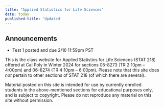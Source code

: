 ```yaml
---
title: "Applied Statistics for Life Sciences"
date: today
published-title: 'Updated'
---
```


::: callout-note
## Announcements

- Test 1 posted and due 2/10 11:59pm PST

:::

This is the class website for Applied Statistics for Life Sciences (STAT 218) offered at Cal Poly in Winter 2024 for sections 05-8273 (TR 2:10pm -- 4:00pm) and 06-8274 (TR 4:10pm -- 6:00pm). Please note that this site does *not* pertain to other sections of STAT 218 (of which there are several).

Material posted on this site is intended for use by currently enrolled students in the above-mentioned sections for educational purposes only, and is subject to copyright. Please do not reproduce any material on this site without permission.
